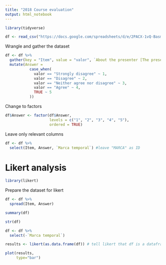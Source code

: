 ```yaml
---
title: "2018 Course evaluation"
output: html_notebook
---
```

```r
library(tidyverse)
```

```r
df <- read_csv("https://docs.google.com/spreadsheets/d/e/2PACX-1vQ-Basm13tcBDE6EAjv-nBisNz-D1dqHqSTO3NACCcYU5GlX-DOUeWARP_N7688f8HY_HCWGb6e1gfT/pub?gid=1922796063&single=true&output=csv")
```

Wrangle and gather the dataset
```r
df <- df %>% 
  gather(key = "Item", value = "valor", `About the presenter [The presenter delivered the material in a clear and structured manner.]`:`About the presentation [I would recommend this presentation to others]`) %>% 
  mutate(Answer = 
           case_when(
             valor == "Strongly disagree" ~ 1, 
             valor == "Disagree" ~ 2, 
             valor == "Neither agree nor disagree" ~ 3, 
             valor == "Agree" ~ 4, 
             TRUE ~ 5
           )) 
```

Change to factors
```r
df$Answer <- factor(df$Answer, 
                    levels = c("1", "2", "3", "4", "5"),
                    ordered = TRUE)
```

Leave only relevant columns
```r
df <- df %>% 
  select(Item, Answer, `Marca temporal`) #leave "MARCA" as ID
```


# Likert analysis
```r
library(likert)
```
Prepare the dataset for likert
```r
df <- df %>% 
  spread(Item, Answer)
```


```r
summary(df)
```


```r
str(df)
```
```r
df <- df %>% 
  select(-`Marca temporal`)
```

```r
results <- likert(as.data.frame(df)) # tell likert that df is a dataframe
```


```r
plot(results,
     type="bar")
```


